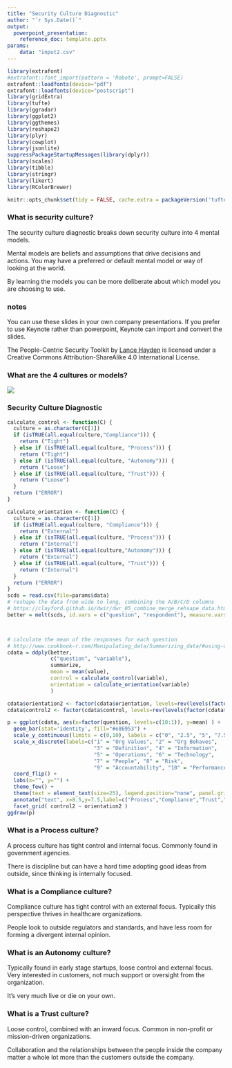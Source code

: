 ```yaml
---
title: "Security Culture Diagnostic"
author: "`r Sys.Date()`"
output: 
  powerpoint_presentation:
    reference_doc: template.pptx
params: 
    data: "input2.csv"
---
```


```r
library(extrafont)
#extrafont::font_import(pattern = 'Roboto', prompt=FALSE)
extrafont::loadfonts(device="pdf")
extrafont::loadfonts(device="postscript")
library(gridExtra)
library(tufte)
library(ggradar)
library(ggplot2)
library(ggthemes)
library(reshape2)
library(plyr)
library(cowplot)
library(jsonlite)
suppressPackageStartupMessages(library(dplyr))
library(scales)
library(tibble)
library(stringr)
library(likert)
library(RColorBrewer)

knitr::opts_chunk$set(tidy = FALSE, cache.extra = packageVersion('tufte'))
```

### What is security culture?

The security culture diagnostic breaks down security culture into 4 mental
models.

Mental models are beliefs and assumptions that drive decisions and actions. You may
have a preferred or default mental model or way of looking at the world.

By learning the models you can be more deliberate
about which model you are choosing to use.

### notes
You can use these slides in your own company presentations. If you prefer
to use Keynote rather than powerpoint, Keynote can import and convert the
slides.

The People-Centric Security Toolkit by [Lance Hayden](http://lancehayden.net/culture/)
is licensed under a Creative Commons Attribution-ShareAlike 4.0 International License.

### What are the 4 cultures or models?

 ![](culture-as-mental-model.png) 

### Security Culture Diagnostic

```r
calculate_control <- function(C) {
  culture = as.character(C[1])
  if (isTRUE(all.equal(culture,"Compliance"))) {
    return ("Tight")
  } else if (isTRUE(all.equal(culture, "Process"))) {
    return ("Tight")
  } else if (isTRUE(all.equal(culture, "Autonomy"))) {
    return ("Loose")
  } else if (isTRUE(all.equal(culture, "Trust"))) {
    return ("Loose")
  }
  return ("ERROR")
}

calculate_orientation <- function(C) {
  culture = as.character(C[1])
  if (isTRUE(all.equal(culture, "Compliance"))) {
    return ("External")
  } else if (isTRUE(all.equal(culture, "Process"))) {
    return ("Internal")
  } else if (isTRUE(all.equal(culture,"Autonomy"))) {
    return ("External")
  } else if (isTRUE(all.equal(culture, "Trust"))) {
    return ("Internal")
  }
  return ("ERROR")
} 
scds = read.csv(file=params$data)
# reshape the data from wide to long, combining the A/B/C/D columns
# https://clayford.github.io/dwir/dwr_05_combine_merge_rehsape_data.html
better = melt(scds, id.vars = c("question", "respondent"), measure.vars = c("Compliance","Autonomy","Trust","Process"))



# calculate the mean of the responses for each question
# http://www.cookbook-r.com/Manipulating_data/Summarizing_data/#using-ddply
cdata = ddply(better, 
              c("question", "variable"), 
              summarize, 
              mean = mean(value), 
              control = calculate_control(variable),
              orientation = calculate_orientation(variable)
              )

cdata$orientation2 <- factor(cdata$orientation, levels=rev(levels(factor(cdata$orientation))))
cdata$control2 <- factor(cdata$control, levels=rev(levels(factor(cdata$control))))

p = ggplot(cdata, aes(x=factor(question, levels=c(10:1)), y=mean) ) +
  geom_bar(stat='identity', fill="#e86953") + 
  scale_y_continuous(limits = c(0,10), labels = c("0", "2.5", "5", "7.5", "10")) +
  scale_x_discrete(labels=c("1" = "Org Values", "2" = "Org Behaves",
                            "3" = "Definition", "4" = "Information",
                            "5" = "Operations", "6" = "Technology",
                            "7" = "People", "8" = "Risk",
                            "9" = "Accountability", "10" = "Performance")) +
  coord_flip() + 
  labs(x="", y="") + 
  theme_few() +
  theme(text = element_text(size=25), legend.position="none", panel.grid.minor = element_line()) +
  annotate("text", x=8.5,y=7.5,label=c("Process","Compliance","Trust","Autonomy"), size=8.0) +
  facet_grid( control2 ~ orientation2 )
ggdraw(p)
```

### What is a Process culture?

A process culture has tight control and internal focus. Commonly found in
government agencies. 

There is discipline but can have a hard time adopting good ideas from outside,
since thinking is internally focused.

### What is a Compliance culture?

Compliance culture has tight control with an external focus. Typically this
perspective thrives in healthcare organizations.

People look to outside regulators and standards, and have less room for forming
a divergent internal opinion.

### What is an Autonomy culture?

Typically found in early stage startups, loose control and external focus.
Very interested in customers, not much support or oversight from the organization.

It's very much live or die on your own.

### What is a Trust culture?

Loose control, combined with an inward focus. Common in non-profit or mission-driven
organizations.

Collaboration and the relationships between the people inside the company matter
a whole lot more than the customers outside the company.